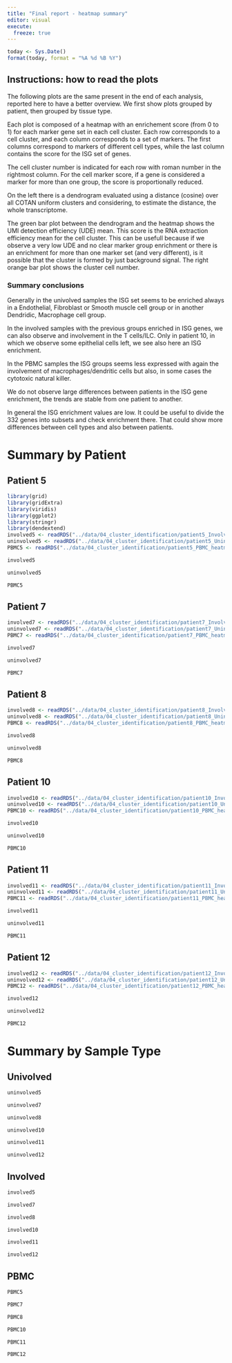 ```yaml
---
title: "Final report - heatmap summary"
editor: visual
execute: 
  freeze: true
---
```

```r
today <- Sys.Date()
format(today, format = "%A %d %B %Y")
```

## Instructions: how to read the plots

The following plots are the same present in the end of each analysis, reported here to have a better overview. We first show plots grouped by patient, then grouped by tissue type. 

Each plot is composed of a heatmap with an enrichement score (from 0 to 1) for each marker gene set in each cell cluster. Each row corresponds to a cell cluster, and each column corresponds to a set of markers. The first columns correspond to markers of different cell types, while the last column contains the score for the ISG set of genes. 

The cell cluster number is indicated for each row with roman number in the rightmost column. 
For the cell marker score, if a gene is considered a marker for more than one group, the score is proportionally reduced.

On the left there is a dendrogram evaluated using a distance (cosine) over all COTAN uniform clusters and considering, to estimate the distance, the whole transcriptome.

The green bar plot between the dendrogram and the heatmap shows the UMI detection efficiency (UDE) mean. This score is the RNA extraction efficiency mean for the cell cluster. This can be usefull because if we observe a very low UDE and no clear marker group enrichment or there is an enrichment for more than one marker set (and very different), is it possible that the cluster is formed by just background signal.
The right orange bar plot shows the cluster cell number.

### Summary conclusions

Generally in the univolved samples the ISG set seems to be enriched always in a Endothelial, Fibroblast or Smooth muscle cell group or in another Dendridic, Macrophage cell group.

In the involved samples with the previous groups enriched in ISG genes, we can also observe and involvement in the T cells/ILC. Only in patient 10, in which we observe some epithelial cells left, we see also here an ISG enrichment.

In the PBMC samples the ISG groups seems less expressed with again the involvement of macrophages/dendritic cells but also, in some cases the cytotoxic natural killer. 

We do not observe large differences between patients in the ISG gene enrichment, the trends are stable from one patient to another. 

In general the ISG enrichment values are low. It could be useful to divide the 332 genes into subsets and check enrichment there. That could show more differences between cell types and also between patients.

# Summary by Patient

## Patient 5

```r
library(grid)
library(gridExtra)
library(viridis)
library(ggplot2)
library(stringr)
library(dendextend)
involved5 <- readRDS("../data/04_cluster_identification/patient5_Involved_heatmap.RDS")
uninvolved5 <- readRDS("../data/04_cluster_identification/patient5_Uninvolved_heatmap.RDS")
PBMC5 <- readRDS("../data/04_cluster_identification/patient5_PBMC_heatmap.RDS")
```

```r
involved5
```

```r
uninvolved5
```

```r
PBMC5
```

## Patient 7

```r
involved7 <- readRDS("../data/04_cluster_identification/patient7_Involved_heatmap.RDS")
uninvolved7 <- readRDS("../data/04_cluster_identification/patient7_Uninvolved_heatmap.RDS")
PBMC7 <- readRDS("../data/04_cluster_identification/patient7_PBMC_heatmap.RDS")
```

```r
involved7
```

```r
uninvolved7
```

```r
PBMC7
```

## Patient 8

```r
involved8 <- readRDS("../data/04_cluster_identification/patient8_Involved_heatmap.RDS")
uninvolved8 <- readRDS("../data/04_cluster_identification/patient8_Uninvolved_heatmap.RDS")
PBMC8 <- readRDS("../data/04_cluster_identification/patient8_PBMC_heatmap.RDS")
```

```r
involved8
```

```r
uninvolved8
```

```r
PBMC8
```

## Patient 10

```r
involved10 <- readRDS("../data/04_cluster_identification/patient10_Involved_heatmap.RDS")
uninvolved10 <- readRDS("../data/04_cluster_identification/patient10_Uninvolved_heatmap.RDS")
PBMC10 <- readRDS("../data/04_cluster_identification/patient10_PBMC_heatmap.RDS")
```

```r
involved10
```

```r
uninvolved10
```

```r
PBMC10
```

## Patient 11

```r
involved11 <- readRDS("../data/04_cluster_identification/patient11_Involved_heatmap.RDS")
uninvolved11 <- readRDS("../data/04_cluster_identification/patient11_Uninvolved_heatmap.RDS")
PBMC11 <- readRDS("../data/04_cluster_identification/patient11_PBMC_heatmap.RDS")
```

```r
involved11
```

```r
uninvolved11
```

```r
PBMC11
```

## Patient 12

```r
involved12 <- readRDS("../data/04_cluster_identification/patient12_Involved_heatmap.RDS")
uninvolved12 <- readRDS("../data/04_cluster_identification/patient12_Uninvolved_heatmap.RDS")
PBMC12 <- readRDS("../data/04_cluster_identification/patient12_PBMC_heatmap.RDS")
```

```r
involved12
```

```r
uninvolved12
```

```r
PBMC12
```

# Summary by Sample Type

## Univolved

```r
uninvolved5
```

```r
uninvolved7
```

```r
uninvolved8
```

```r
uninvolved10
```

```r
uninvolved11
```

```r
uninvolved12
```


## Involved

```r
involved5
```

```r
involved7
```

```r
involved8
```

```r
involved10
```

```r
involved11
```

```r
involved12
```

 

## PBMC

```r
PBMC5
```

```r
PBMC7
```

```r
PBMC8
```

```r
PBMC10
```

```r
PBMC11
```

```r
PBMC12
```



